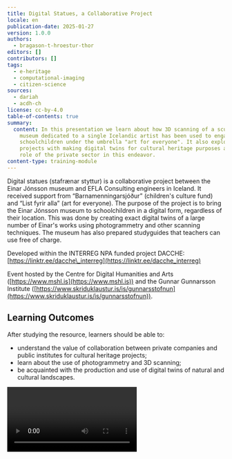```yaml
---
title: Digital Statues, a Collaborative Project
locale: en
publication-date: 2025-01-27
version: 1.0.0
authors:
  - bragason-t-hroestur-thor
editors: []
contributors: []
tags:
  - e-heritage
  - computational-imaging
  - citizen-science
sources:
  - dariah
  - acdh-ch
license: cc-by-4.0
table-of-contents: true
summary:
  content: In this presentation we learn about how 3D scanning of a sculpture
    museum dedicated to a single Icelandic artist has been used to engage
    schoolchildren under the umbrella "art for everyone". It also explores other
    projects with making digital twins for cultural heritage purposes and the
    role of the private sector in this endeavor.
content-type: training-module
---
```

Digital statues (stafrænar styttur) is a collaborative project between the Einar Jónsson museum and EFLA Consulting engineers in Iceland. It received support from “Barnamenningarsjóður” (children's culture fund) and “List fyrir alla” (art for everyone). The purpose of the project is to bring the Einar Jónsson museum to schoolchildren in a digital form, regardless of their location. This was done by creating exact digital twins of a large number of Einar's works using photogrammetry and other scanning techniques. The museum has also prepared studyguides that teachers can use free of charge.

Developed within the INTERREG NPA funded project DACCHE: [https://linktr.ee/dacche\_interreg](https://linktr.ee/dacche_interreg)

Event hosted by the Centre for Digital Humanities and Arts ([https://www.mshl.is](https://www.mshl.is)) and the Gunnar Gunnarsson Institute ([https://www.skriduklaustur.is/is/gunnarsstofnun](https://www.skriduklaustur.is/is/gunnarsstofnun)).

## Learning Outcomes

After studying the resource, learners should be able to:

* understand the value of collaboration between private companies and public institutes for cultural heritage projects;
* learn about the use of photogrammetry and 3D scanning;
* be acquainted with the production and use of digital twins of natural and cultural landscapes.

<Video provider="youtube" id="pnKdP5lnOrA?si=UG-XOit98PTKXcV8">
  Digital Statues, a collaborative project
</Video>
